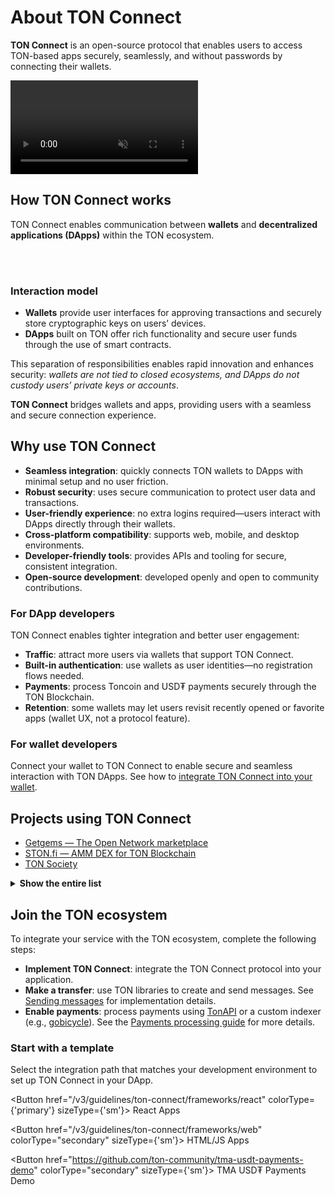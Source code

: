 
# About TON Connect

**TON Connect** is an open-source protocol that enables users to access TON-based apps securely, seamlessly, and without passwords by connecting their wallets.

<div style={{width: '100%', textAlign:'center', margin: '10pt auto'}}>
  <video style={{width: '100%',maxWidth: '600px', borderRadius: '10pt'}} muted={true} autoPlay={true} loop={true} playsInline>
    <source src="/files/TonConnect.mp4" type="video/mp4" />
    Your browser does not support the video tag.
  </video>
</div>


## How TON Connect works

TON Connect enables communication between **wallets** and **decentralized applications (DApps)** within the TON ecosystem.

<br />
<ThemedImage
    alt="TON Connect architecture showing wallet–DApp communication"
    sources={{
        light: '/img/docs/ton-connect/ton-connect_1.svg?raw=true',
        dark: '/img/docs/ton-connect/ton-connect_1-dark.svg?raw=true',
    }}
/>
<br />

### Interaction model

* **Wallets** provide user interfaces for approving transactions and securely store cryptographic keys on users’ devices.
* **DApps** built on TON offer rich functionality and secure user funds through the use of smart contracts.

This separation of responsibilities enables rapid innovation and enhances security: _wallets are not tied to closed ecosystems, and DApps do not custody users’ private keys or accounts_.

**TON Connect** bridges wallets and apps, providing users with a seamless and secure connection experience.

## Why use TON Connect

- **Seamless integration**: quickly connects TON wallets to DApps with minimal setup and no user friction.
- **Robust security**: uses secure communication to protect user data and transactions.
- **User-friendly experience**: no extra logins required—users interact with DApps directly through their wallets.
- **Cross-platform compatibility**: supports web, mobile, and desktop environments.
- **Developer-friendly tools**: provides APIs and tooling for secure, consistent integration.
- **Open-source development**: developed openly and open to community contributions.

### For DApp developers

TON Connect enables tighter integration and better user engagement:

- **Traffic**: attract more users via wallets that support TON Connect.
- **Built-in authentication**: use wallets as user identities—no registration flows needed.
- **Payments**: process Toncoin and USD₮ payments securely through the TON Blockchain.
- **Retention**: some wallets may let users revisit recently opened or favorite apps (wallet UX, not a protocol feature).

### For wallet developers

Connect your wallet to TON Connect to enable secure and seamless interaction with TON DApps.
See how to [integrate TON Connect into your wallet](/v3/guidelines/ton-connect/wallet).

## Projects using TON Connect

- [Getgems — The Open Network marketplace](https://getgems.io/)
- [STON.fi — AMM DEX for TON Blockchain](https://ston.fi/)
- [TON Society](https://society.ton.org/activities/active)

<details>
  <summary><b>Show the entire list</b></summary>

  - [getgems.io](https://getgems.io/)
  - [fragment.com](https://fragment.com/)
  - [ston.fi](https://ston.fi/)
  - [app.evaa.finance](https://app.evaa.finance/)
  - [ton.diamonds](https://ton.diamonds/)
  - [minter.ton.org](https://minter.ton.org/)
  - [tonconsole.com/jetton/minter](https://tonconsole.com/jetton/minter)
  - [dedust.io](https://dedust.io/swap)
  - [vesting.ton.org](https://vesting.ton.org/)
  - [verifier.ton.org](https://verifier.ton.org/)
  - [tonstarter.com](https://tonstarter.com/)
  - [dns.ton.org](https://dns.ton.org/)
  - [daolama.co](https://daolama.co/)
  - [ton.vote](https://ton.vote/)
</details>

## Join the TON ecosystem

To integrate your service with the TON ecosystem, complete the following steps:

* **Implement TON Connect**: integrate the TON Connect protocol into your application.
* **Make a transfer**: use TON libraries to create and send messages. See [Sending messages](/v3/guidelines/ton-connect/cookbook/ton-transfer) for implementation details.
* **Enable payments**: process payments using [TonAPI](https://tonapi.io/) or a custom indexer (e.g., [gobicycle](https://github.com/gobicycle/bicycle)). See the [Payments processing guide](/v3/guidelines/dapps/asset-processing/payments-processing) for more details.


### Start with a template

Select the integration path that matches your development environment to set up TON Connect in your DApp.

<Button href="/v3/guidelines/ton-connect/frameworks/react" colorType={'primary'} sizeType={'sm'}>
  React Apps
</Button>

<Button href="/v3/guidelines/ton-connect/frameworks/web" colorType="secondary" sizeType={'sm'}>
  HTML/JS Apps
</Button>

<Button href="https://github.com/ton-community/tma-usdt-payments-demo" colorType="secondary" sizeType={'sm'}>
  TMA USD₮ Payments Demo
</Button>

<Feedback />
